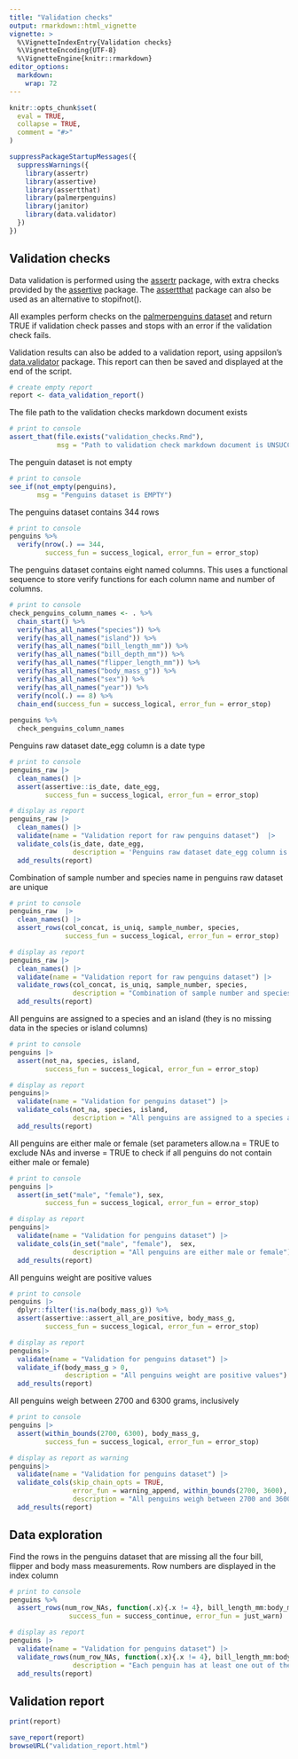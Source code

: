 ```yaml
---
title: "Validation checks"
output: rmarkdown::html_vignette
vignette: >
  %\VignetteIndexEntry{Validation checks}
  %\VignetteEncoding{UTF-8}
  %\VignetteEngine{knitr::rmarkdown}
editor_options: 
  markdown: 
    wrap: 72
---
```


```r
knitr::opts_chunk$set(
  eval = TRUE,
  collapse = TRUE,
  comment = "#>"
)
```

```r
suppressPackageStartupMessages({
  suppressWarnings({
    library(assertr)
    library(assertive)
    library(assertthat)
    library(palmerpenguins)
    library(janitor)
    library(data.validator)
  })
})
```

## Validation checks

Data validation is performed using the
[assertr](https://cran.r-project.org/web/packages/assertr/vignettes/assertr.html)
package, with extra checks provided by the
[assertive](https://cran.r-project.org/web/packages/assertive/vignettes/checklists.html)
package. The [assertthat](https://github.com/hadley/assertthat) package
can also be used as an alternative to stopifnot().

All examples perform checks on the [palmerpenguins
dataset](https://allisonhorst.github.io/palmerpenguins/articles/intro.html)
and return TRUE if validation check passes and stops with an error if
the validation check fails.

Validation results can also be added to a validation report, using
appsilon's
[data.validator](https://appsilon.github.io/data.validator/index.html)
package. This report can then be saved and displayed at the end of the
script.

```r
# create empty report
report <- data_validation_report()
```

The file path to the validation checks markdown document exists

```r
# print to console
assert_that(file.exists("validation_checks.Rmd"), 
            msg = "Path to validation check markdown document is UNSUCCESSFUL")
```

The penguin dataset is not empty

```r
# print to console
see_if(not_empty(penguins), 
       msg = "Penguins dataset is EMPTY")
```

The penguins dataset contains 344 rows

```r
# print to console
penguins %>%  
  verify(nrow(.) == 344,
         success_fun = success_logical, error_fun = error_stop)
```

The penguins dataset contains eight named columns. This uses a
functional sequence to store verify functions for each column name and
number of columns.

```r
# print to console
check_penguins_column_names <- . %>% 
  chain_start() %>% 
  verify(has_all_names("species")) %>%
  verify(has_all_names("island")) %>%
  verify(has_all_names("bill_length_mm")) %>%
  verify(has_all_names("bill_depth_mm")) %>%
  verify(has_all_names("flipper_length_mm")) %>%
  verify(has_all_names("body_mass_g")) %>%
  verify(has_all_names("sex")) %>%
  verify(has_all_names("year")) %>%
  verify(ncol(.) == 8) %>% 
  chain_end(success_fun = success_logical, error_fun = error_stop)
  
penguins %>% 
  check_penguins_column_names
```

Penguins raw dataset date_egg column is a date type

```r
# print to console
penguins_raw |>  
  clean_names() |>  
  assert(assertive::is_date, date_egg,
         success_fun = success_logical, error_fun = error_stop)

# display as report
penguins_raw |> 
  clean_names() |> 
  validate(name = "Validation report for raw penguins dataset")  |> 
  validate_cols(is_date, date_egg, 
                description = 'Penguins raw dataset date_egg column is a date type') |> 
  add_results(report)
```

Combination of sample number and species name in penguins raw dataset
are unique

```r
# print to console
penguins_raw  |>  
  clean_names() |> 
  assert_rows(col_concat, is_uniq, sample_number, species,
              success_fun = success_logical, error_fun = error_stop)

# display as report
penguins_raw |> 
  clean_names() |> 
  validate(name = "Validation report for raw penguins dataset") |> 
  validate_rows(col_concat, is_uniq, sample_number, species, 
                description = "Combination of sample number and species name in penguins raw dataset are unique") |> 
  add_results(report)
```

All penguins are assigned to a species and an island (they is no missing
data in the species or island columns)

```r
# print to console
penguins |> 
  assert(not_na, species, island,  
         success_fun = success_logical, error_fun = error_stop)

# display as report
penguins|> 
  validate(name = "Validation for penguins dataset") |> 
  validate_cols(not_na, species, island, 
                description = "All penguins are assigned to a species and an island (they is no missing data in the species or island columns)") |> 
  add_results(report)
```

All penguins are either male or female (set parameters allow.na = TRUE
to exclude NAs and inverse = TRUE to check if all penguins do not
contain either male or female)

```r
# print to console
penguins |>  
  assert(in_set("male", "female"), sex,
         success_fun = success_logical, error_fun = error_stop)

# display as report
penguins|> 
  validate(name = "Validation for penguins dataset") |> 
  validate_cols(in_set("male", "female"),  sex,
                description = "All penguins are either male or female") |> 
  add_results(report)
```

All penguins weight are positive values

```r
# print to console
penguins |> 
  dplyr::filter(!is.na(body_mass_g)) %>% 
  assert(assertive::assert_all_are_positive, body_mass_g,
         success_fun = success_logical, error_fun = error_stop)

# display as report
penguins|> 
  validate(name = "Validation for penguins dataset") |> 
  validate_if(body_mass_g > 0,
              description = "All penguins weight are positive values") |>
  add_results(report)
```

All penguins weigh between 2700 and 6300 grams, inclusively

```r
# print to console
penguins |> 
  assert(within_bounds(2700, 6300), body_mass_g,
         success_fun = success_logical, error_fun = error_stop)

# display as report as warning
penguins|> 
  validate(name = "Validation for penguins dataset") |> 
  validate_cols(skip_chain_opts = TRUE,
                error_fun = warning_append, within_bounds(2700, 3600), body_mass_g,
                description = "All penguins weigh between 2700 and 3600 grams inclusively") |> 
  add_results(report)
```

## Data exploration

Find the rows in the penguins dataset that are missing all the four
bill, flipper and body mass measurements. Row numbers are displayed in
the index column

```r
# print to console
penguins %>% 
  assert_rows(num_row_NAs, function(.x){.x != 4}, bill_length_mm:body_mass_g,
               success_fun = success_continue, error_fun = just_warn)

# display as report
penguins |> 
  validate(name = "Validation for penguins dataset") |> 
  validate_rows(num_row_NAs, function(.x){.x != 4}, bill_length_mm:body_mass_g,
                description = "Each penguin has at least one out of the four bill, flipper and body mass measurements") |> 
  add_results(report)
```

## Validation report

```r
print(report)
```

```r
save_report(report)
browseURL("validation_report.html")
```
